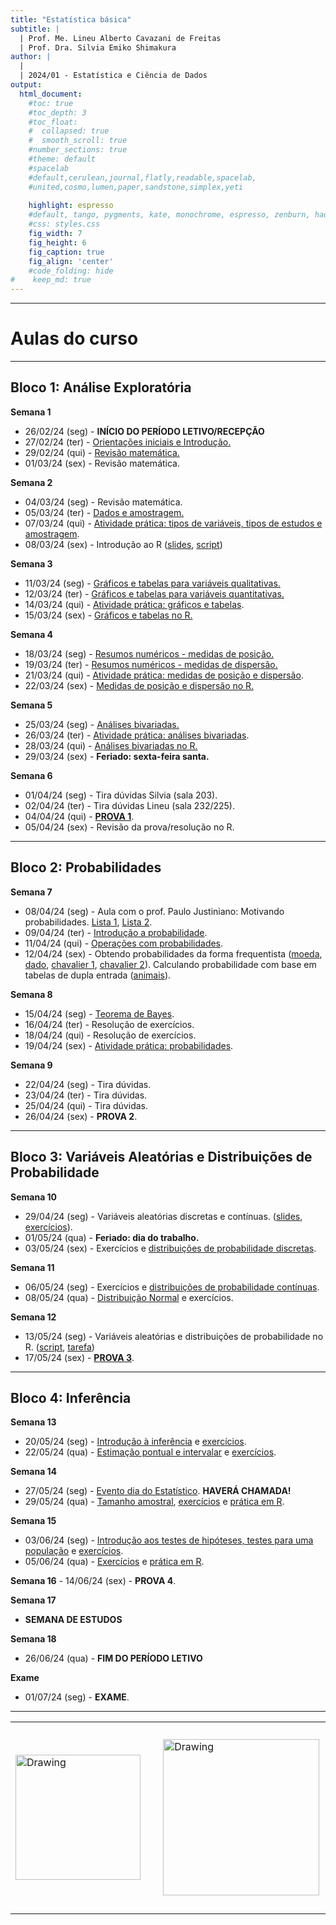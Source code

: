 ```yaml
---
title: "Estatística básica"
subtitle: |
  | Prof. Me. Lineu Alberto Cavazani de Freitas
  | Prof. Dra. Silvia Emiko Shimakura
author: |
  |
  | 2024/01 - Estatística e Ciência de Dados
output:
  html_document:                    
    #toc: true                       
    #toc_depth: 3                    
    #toc_float:                      
    #  collapsed: true
    #  smooth_scroll: true
    #number_sections: true           
    #theme: default
    #spacelab
    #default,cerulean,journal,flatly,readable,spacelab,
    #united,cosmo,lumen,paper,sandstone,simplex,yeti
    
    highlight: espresso
    #default, tango, pygments, kate, monochrome, espresso, zenburn, haddock, and textmate
    #css: styles.css                
    fig_width: 7                    
    fig_height: 6                   
    fig_caption: true               
    fig_align: 'center'
    #code_folding: hide              
#    keep_md: true
---
```


---

# Aulas do curso

---

## Bloco 1: Análise Exploratória

**Semana 1**

 - 26/02/24 (seg) - **INÍCIO DO PERÍODO LETIVO/RECEPÇÃO**
 - 27/02/24 (ter) - [Orientações iniciais e Introdução.](slides/100-introducao.pdf)
 - 29/02/24 (qui) - [Revisão matemática.](slides/000-revisao-matematica.pdf)
 - 01/03/24 (sex) - Revisão matemática.
 
**Semana 2**

 - 04/03/24 (seg) - Revisão matemática.
 - 05/03/24 (ter) - [Dados e amostragem.](slides/101-dados-e-amostragem.pdf)
 - 07/03/24 (qui) - [Atividade prática: tipos de variáveis, tipos de estudos e amostragem](praticas-aula/100-variaveis-estudos-amostragem-solucao.pdf).
 - 08/03/24 (sex) - Introdução ao R ([slides](slides/000-introducao-ao-r.pdf), [script](praticas-R/000-ambientacao-ao-R.R))
    
**Semana 3**

 - 11/03/24 (seg) - [Gráficos e tabelas para variáveis qualitativas.](slides/102-exploratoria-quali-uni-tabelas-graficos.pdf)
 - 12/03/24 (ter) - [Gráficos e tabelas para variáveis quantitativas.](slides/103-exploratoria-quant-uni-tabelas-graficos.pdf)
 - 14/03/24 (qui) - [Atividade prática: gráficos e tabelas](praticas-aula/101-tabelas-graficos-quali-quant-solucao.pdf).
 - 15/03/24 (sex) - [Gráficos e tabelas no R.](praticas-R/100-graficos-tabelas-uni.R)
    
**Semana 4**

 - 18/03/24 (seg) - [Resumos numéricos - medidas de posição.](slides/104-exploratoria-medidas-posicao.pdf)
 - 19/03/24 (ter) - [Resumos numéricos - medidas de dispersão.](slides/105-exploratoria-medidas-dispersao.pdf)
 - 21/03/24 (qui) - [Atividade prática: medidas de posição e dispersão](praticas-aula/102-medidas-posicao-dispersao-solucao.pdf).
 - 22/03/24 (sex) - [Medidas de posição e dispersão no R.](praticas-R/101-medidas-uni.R)
    
**Semana 5**

 - 25/03/24 (seg) - [Análises bivariadas.](slides/106-exploratoria-bivariada.pdf)
 - 26/03/24 (ter) - [Atividade prática: análises bivariadas](praticas-aula/103-analises-bivariadas-solucao.pdf).
 - 28/03/24 (qui) - [Análises bivariadas no R.](praticas-R/102-analises-bivariadas.R)
 - 29/03/24 (sex) - **Feriado: sexta-feira santa.**
    
**Semana 6**

 - 01/04/24 (seg) - Tira dúvidas Silvia (sala 203).
 - 02/04/24 (ter) - Tira dúvidas Lineu (sala 232/225).
 - 04/04/24 (qui) - [**PROVA 1**](provas/prova1-ce301.pdf).
 - 05/04/24 (sex) - Revisão da prova/resolução no R.

---

## Bloco 2: Probabilidades

**Semana 7**

 - 08/04/24 (seg) - Aula com o prof. Paulo Justiniano: Motivando probabilidades. [Lista 1](pj-preprob.pdf), [Lista 2](pj-pospro.pdf).
 - 09/04/24 (ter) - [Introdução a probabilidade](slides/200-intro-prob.pdf).
 - 11/04/24 (qui) - [Operações com probabilidades](slides/201-operacoes-com-probabilidades.pdf).
 - 12/04/24 (sex) - Obtendo probabilidades da forma frequentista ([moeda](praticas-R/201-moeda.R), [dado](praticas-R/202-dado.R), [chavalier 1](praticas-R/203-chavalier1.R), [chavalier 2](praticas-R/204-chavalier2.R)). Calculando probabilidade com base em tabelas de dupla entrada ([animais](praticas-R/205-prob-animais.R)).
    
**Semana 8**

 - 15/04/24 (seg) - [Teorema de Bayes](slides/202-teorema-de-bayes.pdf).
 - 16/04/24 (ter) - Resolução de exercícios.
 - 18/04/24 (qui) - Resolução de exercícios.
 - 19/04/24 (sex) - [Atividade prática: probabilidades](praticas-aula/200-probabilidade-solucao.pdf).
    
**Semana 9**

 - 22/04/24 (seg) - Tira dúvidas.
 - 23/04/24 (ter) - Tira dúvidas.
 - 25/04/24 (qui) - Tira dúvidas.
 - 26/04/24 (sex) - **PROVA 2**.

---

## Bloco 3: Variáveis Aleatórias e Distribuições de Probabilidade

**Semana 10**

 - 29/04/24 (seg) - Variáveis aleatórias discretas e contínuas. ([slides](slides/300-variaveis-aleatorias.pdf), [exercícios](praticas-aula/300-variaveis-aleatorias-solucao.pdf)).
 - 01/05/24 (qua) - **Feriado: dia do trabalho.**
 - 03/05/24 (sex) - Exercícios e [distribuições de probabilidade discretas](slides/301-distribuicoes-discretas.pdf).

**Semana 11**

 - 06/05/24 (seg) - Exercícios e [distribuições de probabilidade contínuas](slides/302-distribuicoes-continuas.pdf).
 - 08/05/24 (qua) - [Distribuição Normal](normal-silvia.pdf) e exercícios.
    
**Semana 12**

 - 13/05/24 (seg) - Variáveis aleatórias e distribuições de probabilidade no R. ([script](praticas-R/300-distribuicoes.R), [tarefa](praticas-R/301-exercicios-sugeridos.R))
 - 17/05/24 (sex) - [**PROVA 3**](provas/prova3-ce301.pdf).

---

## Bloco 4: Inferência

**Semana 13**

 - 20/05/24 (seg) - [Introdução à inferência](slides/400-intro-inferencia.pdf) e [exercícios](praticas-aula/400-intro-inferencia-dist-amostral-solucao.pdf).
 - 22/05/24 (qua) - [Estimação pontual e intervalar](slides/401-estimacao-pontual-intervalar.pdf) e [exercícios](praticas-aula/401-intervalo-de-confianca-solucao.pdf).
    
**Semana 14**

 - 27/05/24 (seg) - [Evento dia do Estatístico](dia-do-estatistico.jpg). **HAVERÁ CHAMADA!**
 - 29/05/24 (qua) - [Tamanho amostral](slides/402-tamanho-amostral.pdf), [exercícios](praticas-aula/402-tamanho-amostral-enunciado.pdf) e [prática em R](praticas-R/401-exercicios-ic-tamanho-amostral.R).

**Semana 15**

 - 03/06/24 (seg) - [Introdução aos testes de hipóteses, testes para uma população](slides/403-testes-de-hipoteses.pdf) e [exercícios](praticas-aula/403-teste-de-hipoteses-enunciado.pdf).
 - 05/06/24 (qua) - [Exercícios](exercicios-revisao-inferencia-respostas.pdf) e [prática em R](praticas-R/402-ic-th.R).
    
**Semana 16**
 - 14/06/24 (sex) - **PROVA 4**.
 
**Semana 17**

 - **SEMANA DE ESTUDOS**
    
**Semana 18**

 - 26/06/24 (qua) - **FIM DO PERÍODO LETIVO**

**Exame**

 - 01/07/24 (seg) - **EXAME**.

---

<center>

<table><tr>

<td> <img src="img/ufpr-transparent-600px.png" alt="Drawing" style="width: 200px;"/> </td>

<td> &nbsp; &nbsp; &nbsp; &nbsp; &nbsp; &nbsp; </td>

<td> <img src="img/dest-texto-2.png" alt="Drawing" style="width: 250px;"/> </td>

<td> &nbsp; &nbsp; &nbsp; &nbsp; &nbsp; &nbsp; </td>

<td> <img src="img/leg.png" alt="Drawing" style="width: 300px;"/> </td>

</center>


<div class="tocify-extend-page" data-unique="tocify-extend-page" style="height: 0;"></div>